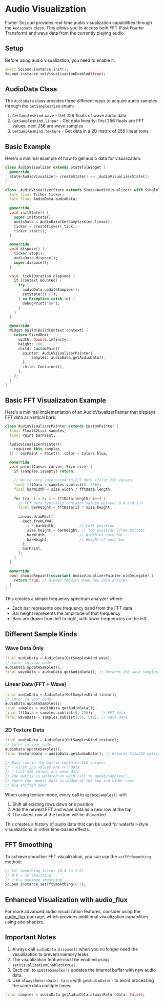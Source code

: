 # Audio Visualization

Flutter SoLoud provides real-time audio visualization capabilities through the `AudioData` class. This allows you to access both FFT (Fast Fourier Transform) and wave data from the currently playing audio.

## Setup

Before using audio visualization, you need to enable it:

```dart
await SoLoud.instance.init();
SoLoud.instance.setVisualizationEnabled(true);
```

## AudioData Class

The `AudioData` class provides three different ways to acquire audio samples through the `GetSamplesKind` enum:

1. `GetSamplesKind.wave` - Get 256 floats of wave audio data
2. `GetSamplesKind.linear` - Get data linearly: first 256 floats are FFT values, next 256 are wave samples
3. `GetSamplesKind.texture` - Get data in a 2D matrix of 256 linear rows

## Basic Example

Here's a minimal example of how to get audio data for visualization:

```dart
class AudioVisualizer extends StatefulWidget {
  @override
  State<AudioVisualizer> createState() => _AudioVisualizerState();
}

class _AudioVisualizerState extends State<AudioVisualizer> with SingleTickerProviderStateMixin {
  late final Ticker ticker;
  late final AudioData audioData;
  
  @override
  void initState() {
    super.initState();
    audioData = AudioData(GetSamplesKind.linear);
    ticker = createTicker(_tick);
    ticker.start();
  }

  @override
  void dispose() {
    ticker.stop();
    audioData.dispose();
    super.dispose();
  }

  void _tick(Duration elapsed) {
    if (context.mounted) {
      try {
        audioData.updateSamples();
        setState(() {});
      } on Exception catch (e) {
        debugPrint('$e');
      }
    }
  }

  @override
  Widget build(BuildContext context) {
    return SizedBox(
      width: double.infinity,
      height: 100,
      child: CustomPaint(
        painter: AudioVisualizerPainter(
            samples: audioData.getAudioData(),
        ),
        child: Container(),
      ),
    );
  }
}
```

## Basic FFT Visualization Example

Here's a minimal implementation of an AudioVisualizerPainter that displays FFT data as vertical bars:

```dart
class AudioVisualizerPainter extends CustomPainter {
  final Float32List samples;
  final Paint barPaint;

  AudioVisualizerPainter({
    required this.samples,
  }) : barPaint = Paint()..color = Colors.blue;

  @override
  void paint(Canvas canvas, Size size) {
    if (samples.isEmpty) return;

    // We're only interested in FFT data (first 256 values)
    final fftData = samples.sublist(0, 256);
    final barWidth = size.width / fftData.length;
    
    for (var i = 0; i < fftData.length; i++) {
      // FFT data typically contains values between 0.0 and 1.0
      final barHeight = fftData[i] * size.height;
      
      canvas.drawRect(
        Rect.fromLTWH(
          i * barWidth,           // Left position
          size.height - barHeight, // Top position (from bottom)
          barWidth,               // Width of each bar
          barHeight,              // Height of each bar
        ),
        barPaint,
      );
    }
  }

  @override
  bool shouldRepaint(covariant AudioVisualizerPainter oldDelegate) {
    return true; // Always repaint when new data arrives
  }
}
```

This creates a simple frequency spectrum analyzer where:
- Each bar represents one frequency band from the FFT data
- Bar height represents the amplitude of that frequency
- Bars are drawn from left to right, with lower frequencies on the left

## Different Sample Kinds

### Wave Data Only

```dart
final audioData = AudioData(GetSamplesKind.wave);
// Later in your code:
audioData.updateSamples();
final waveData = audioData.getAudioData(); // Returns 256 wave samples
```

### Linear Data (FFT + Wave)

```dart
final audioData = AudioData(GetSamplesKind.linear);
// Later in your code:
audioData.updateSamples();
final samples = audioData.getAudioData();
final fftData = samples.sublist(0, 256);    // FFT data
final waveData = samples.sublist(256, 512); // Wave data
```

### 2D Texture Data

```dart
final audioData = AudioData(GetSamplesKind.texture);
// Later in your code:
audioData.updateSamples();
final textureData = audioData.getAudioData(); // Returns 512x256 matrix

// Each row in the matrix contains 512 values:
// - First 256 values are FFT data
// - Last 256 values are wave data
// The matrix is updated on each call to updateSamples(),
// where the newest data is added at the top and older rows
// are shifted down
```

When using texture mode, every call to `updateSamples()` will:
1. Shift all existing rows down one position
2. Add the newest FFT and wave data as a new row at the top
3. The oldest row at the bottom will be discarded

This creates a history of audio data that can be used for waterfall-style visualizations or other time-based effects.

## FFT Smoothing

To achieve smoother FFT visualization, you can use the `setFftSmoothing` method:

```dart
// Set smoothing factor (0.0 to 1.0)
// 0.0 = no smoothing
// 1.0 = maximum smoothing
SoLoud.instance.setFftSmoothing(0.7);
```

## Enhanced Visualization with audio_flux

For more advanced audio visualization features, consider using the [audio_flux](https://github.com/alnitak/audio_flux) package, which provides additional visualization capabilities using also shaders.

<YouTube id="WrhSTIoQ_5c" />

## Important Notes

1. Always call `audioData.dispose()` when you no longer need the visualization to prevent memory leaks.
2. The visualization feature must be enabled using `setVisualizationEnabled(true)`.
3. Each call to `updateSamples()` updates the internal buffer with new audio data.
4. Use `alwaysReturnData: false` with `getAudioData()` to avoid processing the same data multiple times:
```dart
final samples = audioData.getAudioData(alwaysReturnData: false);
```
